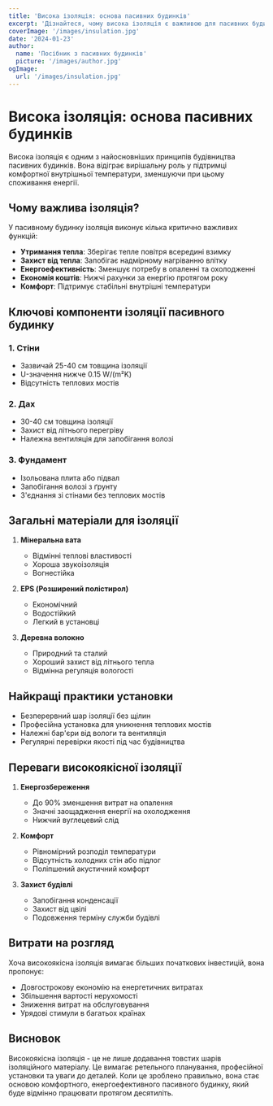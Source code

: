 ```yaml
---
title: 'Висока ізоляція: основа пасивних будинків'
excerpt: 'Дізнайтеся, чому висока ізоляція є важливою для пасивних будинків і як вона сприяє енергоефективності.'
coverImage: '/images/insulation.jpg'
date: '2024-01-23'
author:
  name: 'Посібник з пасивних будинків'
  picture: '/images/author.jpg'
ogImage:
  url: '/images/insulation.jpg'
---
```


# Висока ізоляція: основа пасивних будинків

Висока ізоляція є одним з найосновніших принципів будівництва пасивних будинків. Вона відіграє вирішальну роль у підтримці комфортної внутрішньої температури, зменшуючи при цьому споживання енергії.

## Чому важлива ізоляція?

У пасивному будинку ізоляція виконує кілька критично важливих функцій:

- **Утримання тепла**: Зберігає тепле повітря всередині взимку
- **Захист від тепла**: Запобігає надмірному нагріванню влітку
- **Енергоефективність**: Зменшує потребу в опаленні та охолодженні
- **Економія коштів**: Нижчі рахунки за енергію протягом року
- **Комфорт**: Підтримує стабільні внутрішні температури

## Ключові компоненти ізоляції пасивного будинку

### 1. Стіни
- Зазвичай 25-40 см товщина ізоляції
- U-значення нижче 0.15 W/(m²K)
- Відсутність теплових мостів

### 2. Дах
- 30-40 см товщина ізоляції
- Захист від літнього перегріву
- Належна вентиляція для запобігання волозі

### 3. Фундамент
- Ізольована плита або підвал
- Запобігання волозі з ґрунту
- З'єднання зі стінами без теплових мостів

## Загальні матеріали для ізоляції

1. **Мінеральна вата**
   - Відмінні теплові властивості
   - Хороша звукоізоляція
   - Вогнестійка

2. **EPS (Розширений полістирол)**
   - Економічний
   - Водостійкий
   - Легкий в установці

3. **Деревна волокно**
   - Природний та сталий
   - Хороший захист від літнього тепла
   - Відмінна регуляція вологості

## Найкращі практики установки

- Безперервний шар ізоляції без щілин
- Професійна установка для уникнення теплових мостів
- Належні бар'єри від вологи та вентиляція
- Регулярні перевірки якості під час будівництва

## Переваги високоякісної ізоляції

1. **Енергозбереження**
   - До 90% зменшення витрат на опалення
   - Значні заощадження енергії на охолодження
   - Нижчий вуглецевий слід

2. **Комфорт**
   - Рівномірний розподіл температури
   - Відсутність холодних стін або підлог
   - Поліпшений акустичний комфорт

3. **Захист будівлі**
   - Запобігання конденсації
   - Захист від цвілі
   - Подовження терміну служби будівлі

## Витрати на розгляд

Хоча високоякісна ізоляція вимагає більших початкових інвестицій, вона пропонує:
- Довгострокову економію на енергетичних витратах
- Збільшення вартості нерухомості
- Зниження витрат на обслуговування
- Урядові стимули в багатьох країнах

## Висновок

Високоякісна ізоляція - це не лише додавання товстих шарів ізоляційного матеріалу. Це вимагає ретельного планування, професійної установки та уваги до деталей. Коли це зроблено правильно, вона стає основою комфортного, енергоефективного пасивного будинку, який буде відмінно працювати протягом десятиліть.